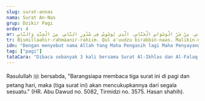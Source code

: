 ```yaml
---
slug: surat-annas
nama: Surat An-Nas
grup: Dzikir Pagi
order: 4
ar: بِسْمِ اللَّهِ الرَّحْمَنِ الرَّحِيمِ. قُلْ أَعُوذُ بِرَبِّ النَّاسِ. مَلِكِ النَّاسِ. إِلَٰهِ النَّاسِ. مِنْ شَرِّ الْوَسْوَاسِ الْخَنَّاسِ. الَّذِي يُوَسْوِسُ فِي صُدُورِ النَّاسِ. مِنَ الْجِنَّةِ وَالنَّاسِ.
tr: Bismillaahir-rahmaanir-rahiim. Qul a'uudzu birabbin-naas. Malikin-naas. Ilaahin-naas. Min syarril-waswaasil-khannaas. Alladzii yuwaswisu fii suduurin-naas. Minal-jinnati wan-naas.
idn: "Dengan menyebut nama Allah Yang Maha Pengasih lagi Maha Penyayang. Katakanlah: Aku berlindung kepada Rabb manusia. Raja manusia. Sembahan manusia, dari kejahatan (bisikan) syaitan yang biasa bersembunyi, yang membisikkan (kejahatan) ke dalam dada manusia, dari jin dan manusia. (Dibaca 3x bersama Al-Ikhlas & Al-Falaq)"
tag: ["pagi"]
tataCara: "Dibaca sebanyak 3 kali bersama Surat Al-Ikhlas dan Al-Falaq."
---
```


Rasulullah ﷺ bersabda, "Barangsiapa membaca tiga surat ini di pagi dan petang hari, maka (tiga surat ini) akan mencukupkannya dari segala sesuatu." (HR. Abu Dawud no. 5082, Tirmidzi no. 3575. Hasan shahih).
